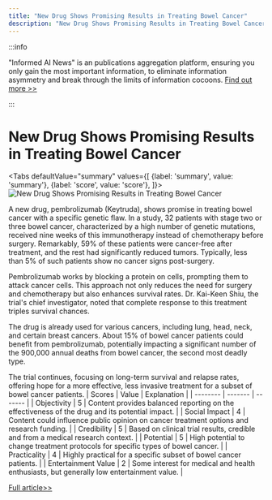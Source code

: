 ```yaml
---
title: "New Drug Shows Promising Results in Treating Bowel Cancer"
description: "New Drug Shows Promising Results in Treating Bowel Cancer"
---
```



:::info

"Informed AI News" is an publications aggregation platform, ensuring you only gain the most important information, to eliminate information asymmetry and break through the limits of information cocoons.  [Find out more >>](/docs/guides)

:::

# New Drug Shows Promising Results in Treating Bowel Cancer


<Tabs
	defaultValue="summary"
	values={[
	{label: 'summary', value: 'summary'},
	{label: 'score', value: 'score'},
]}>
<TabItem value="summary">
<img
  src="https://image.informedainews.com/2024/06/Hea-yuB-1717382760-0.jpg"
  alt="New Drug Shows Promising Results in Treating Bowel Cancer"
/>



A new drug, pembrolizumab (Keytruda), shows promise in treating bowel cancer with a specific genetic flaw. In a study, 32 patients with stage two or three bowel cancer, characterized by a high number of genetic mutations, received nine weeks of this immunotherapy instead of chemotherapy before surgery. Remarkably, 59% of these patients were cancer-free after treatment, and the rest had significantly reduced tumors. Typically, less than 5% of such patients show no cancer signs post-surgery.

Pembrolizumab works by blocking a protein on cells, prompting them to attack cancer cells. This approach not only reduces the need for surgery and chemotherapy but also enhances survival rates. Dr. Kai-Keen Shiu, the trial's chief investigator, noted that complete response to this treatment triples survival chances.

The drug is already used for various cancers, including lung, head, neck, and certain breast cancers. About 15% of bowel cancer patients could benefit from pembrolizumab, potentially impacting a significant number of the 900,000 annual deaths from bowel cancer, the second most deadly type.

The trial continues, focusing on long-term survival and relapse rates, offering hope for a more effective, less invasive treatment for a subset of bowel cancer patients.
</TabItem>
<TabItem value="score">
	| Scores     | Value   | Explanation |
	| -------- | ------- | ------- |
	| Objectivity  | 5    | Content provides balanced reporting on the effectiveness of the drug and its potential impact.    |
	| Social Impact | 4     | Content could influence public opinion on cancer treatment options and research funding.    |
	| Credibility    | 5    | Based on clinical trial results, credible and from a medical research context.    |
	| Potential    | 5    | High potential to change treatment protocols for specific types of bowel cancer.    |
	| Practicality    | 4    | Highly practical for a specific subset of bowel cancer patients.    |
	| Entertainment Value    | 2    | Some interest for medical and health enthusiasts, but generally low entertainment value.    |
</TabItem>
</Tabs>

[Full article>>](https://sputniknews.com/20240603/drug-melts-away-bowel-cancer-say-uk-doctors-1118750612.html)
